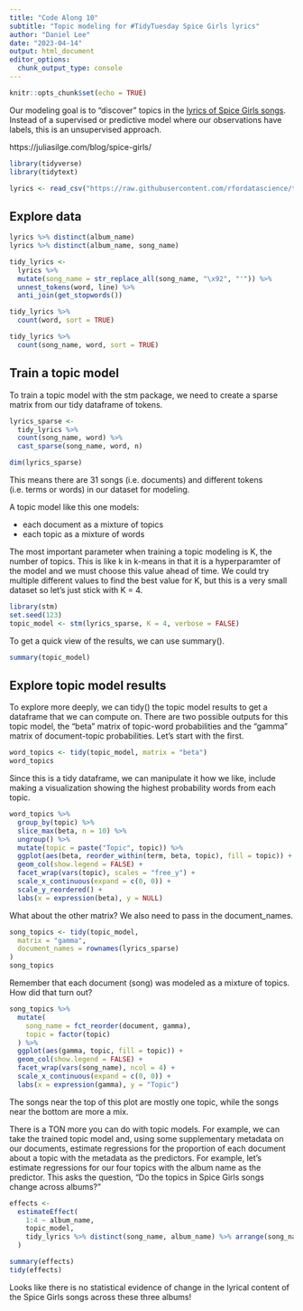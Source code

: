 ```yaml
---
title: "Code Along 10"
subtitle: "Topic modeling for #TidyTuesday Spice Girls lyrics"
author: "Daniel Lee"
date: "2023-04-14"
output: html_document
editor_options: 
  chunk_output_type: console
---
```


```r
knitr::opts_chunk$set(echo = TRUE)
```

Our modeling goal is to “discover” topics in the [lyrics of Spice Girls songs](https://github.com/rfordatascience/tidytuesday/blob/master/data/2021/2021-12-14/readme.md). Instead of a supervised or predictive model where our observations have labels, this is an unsupervised approach.


https://juliasilge.com/blog/spice-girls/

```r
library(tidyverse)
library(tidytext)

lyrics <- read_csv("https://raw.githubusercontent.com/rfordatascience/tidytuesday/master/data/2021/2021-12-14/lyrics.csv")
```

## Explore data

```r
lyrics %>% distinct(album_name)
lyrics %>% distinct(album_name, song_name)

```

```r
tidy_lyrics <-
  lyrics %>%
  mutate(song_name = str_replace_all(song_name, "\x92", "'")) %>%
  unnest_tokens(word, line) %>%
  anti_join(get_stopwords())

tidy_lyrics %>%
  count(word, sort = TRUE)

tidy_lyrics %>%
  count(song_name, word, sort = TRUE)
```

## Train a topic model 

To train a topic model with the stm package, we need to create a sparse matrix from our tidy dataframe of tokens.

```r
lyrics_sparse <-
  tidy_lyrics %>%
  count(song_name, word) %>%
  cast_sparse(song_name, word, n)

dim(lyrics_sparse)
```

This means there are 31 songs (i.e. documents) and different tokens (i.e. terms or words) in our dataset for modeling.

A topic model like this one models:

* each document as a mixture of topics
* each topic as a mixture of words

The most important parameter when training a topic modeling is K, the number of topics. This is like k in k-means in that it is a hyperparamter of the model and we must choose this value ahead of time. We could try multiple different values to find the best value for K, but this is a very small dataset so let’s just stick with K = 4.

```r
library(stm)
set.seed(123)
topic_model <- stm(lyrics_sparse, K = 4, verbose = FALSE)
```


To get a quick view of the results, we can use summary().

```r
summary(topic_model)

```

## Explore topic model results

To explore more deeply, we can tidy() the topic model results to get a dataframe that we can compute on. There are two possible outputs for this topic model, the "beta" matrix of topic-word probabilities and the "gamma" matrix of document-topic probabilities. Let’s start with the first.

```r
word_topics <- tidy(topic_model, matrix = "beta")
word_topics
```

Since this is a tidy dataframe, we can manipulate it how we like, include making a visualization showing the highest probability words from each topic.

```r
word_topics %>%
  group_by(topic) %>%
  slice_max(beta, n = 10) %>%
  ungroup() %>%
  mutate(topic = paste("Topic", topic)) %>%
  ggplot(aes(beta, reorder_within(term, beta, topic), fill = topic)) +
  geom_col(show.legend = FALSE) +
  facet_wrap(vars(topic), scales = "free_y") +
  scale_x_continuous(expand = c(0, 0)) +
  scale_y_reordered() +
  labs(x = expression(beta), y = NULL)
```

What about the other matrix? We also need to pass in the document_names.

```r
song_topics <- tidy(topic_model,
  matrix = "gamma",
  document_names = rownames(lyrics_sparse)
)
song_topics
```

Remember that each document (song) was modeled as a mixture of topics. How did that turn out?

```r
song_topics %>%
  mutate(
    song_name = fct_reorder(document, gamma),
    topic = factor(topic)
  ) %>%
  ggplot(aes(gamma, topic, fill = topic)) +
  geom_col(show.legend = FALSE) +
  facet_wrap(vars(song_name), ncol = 4) +
  scale_x_continuous(expand = c(0, 0)) +
  labs(x = expression(gamma), y = "Topic")
```

The songs near the top of this plot are mostly one topic, while the songs near the bottom are more a mix.

There is a TON more you can do with topic models. For example, we can take the trained topic model and, using some supplementary metadata on our documents, estimate regressions for the proportion of each document about a topic with the metadata as the predictors. For example, let’s estimate regressions for our four topics with the album name as the predictor. This asks the question, “Do the topics in Spice Girls songs change across albums?”

```r
effects <-
  estimateEffect(
    1:4 ~ album_name,
    topic_model,
    tidy_lyrics %>% distinct(song_name, album_name) %>% arrange(song_name)
  )

summary(effects)
tidy(effects)

```

Looks like there is no statistical evidence of change in the lyrical content of the Spice Girls songs across these three albums!


